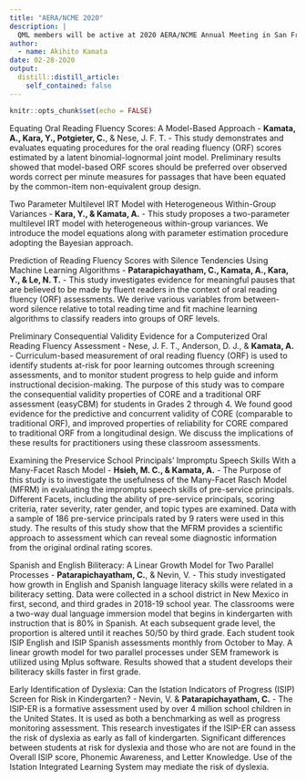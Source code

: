 ```yaml
---
title: "AERA/NCME 2020"
description: |
  QML members will be active at 2020 AERA/NCME Annual Meeting in San Francisco: April 16 - 21, 2020. Here is the list of presentations by QML members.
author:
  - name: Akihito Kamata
date: 02-28-2020
output:
  distill::distill_article:
    self_contained: false
---
```


```r
knitr::opts_chunk$set(echo = FALSE)
```

Equating Oral Reading Fluency Scores: A Model-Based Approach
    - **Kamata, A., Kara, Y., Potgieter, C.**, & Nese, J. F. T.
        - This study demonstrates and evaluates equating procedures for the oral reading fluency (ORF) scores estimated by a latent binomial-lognormal joint model. Preliminary results showed that model-based ORF scores should be preferred over observed words correct per minute measures for passages that have been equated by the common-item non-equivalent group design.

Two Parameter Multilevel IRT Model with Heterogeneous Within-Group Variances
    - **Kara, Y., & Kamata, A.**
        - This study proposes a two-parameter multilevel IRT model with heterogeneous within-group variances. We introduce the model equations along with parameter estimation procedure adopting the Bayesian approach.
        
Prediction of Reading Fluency Scores with Silence Tendencies Using Machine Learning Algorithms
    - **Patarapichayatham, C., Kamata, A., Kara, Y., & Le, N. T.**
        - This study investigates evidence for meaningful pauses that are believed to be made by fluent readers in the context of oral reading fluency (ORF) assessments. We derive various variables from between-word silence relative to total reading time and fit machine learning algorithms to classify readers into groups of ORF levels.

Preliminary Consequential Validity Evidence for a Computerized Oral Reading Fluency Assessment
    - Nese, J. F. T., Anderson, D. J., & **Kamata, A.**
        - Curriculum-based measurement of oral reading fluency (ORF) is used to identify students at-risk for poor learning outcomes through screening assessments, and to monitor student progress to help guide and inform instructional decision-making. The purpose of this study was to compare the consequential validity properties of CORE and a traditional ORF assessment (easyCBM) for students in Grades 2 through 4. We found good evidence for the predictive and concurrent validity of CORE (comparable to traditional ORF), and improved properties of reliability for CORE compared to traditional ORF from a longitudinal design. We discuss the implications of these results for practitioners using these classroom assessments.  


Examining the Preservice School Principals' Impromptu Speech Skills With a Many-Facet Rasch Model
    - **Hsieh, M. C., & Kamata, A.**
        - The Purpose of this study is to investigate the usefulness of the Many-Facet Rasch Model (MFRM) in evaluating the impromptu speech skills of pre-service principals. Different Facets, including the ability of pre-service principals, scoring criteria, rater severity, rater gender, and topic types are examined. Data with a sample of 186 pre-service principals rated by 9 raters were used in this study. The results of this study show that the MFRM provides a scientific approach to assessment which can reveal some diagnostic information from the original ordinal rating scores.
        
Spanish and English Biliteracy: A Linear Growth Model for Two Parallel Processes
    - **Patarapichayatham, C.**, & Nevin, V.
        - This study investigated how growth in English and Spanish language literacy skills were related in a biliteracy setting. Data were collected in a school district in New Mexico in first, second, and third grades in 2018-19 school year. The classrooms were a two-way dual language immersion model that begins in kindergarten with instruction that is 80% in Spanish. At each subsequent grade level, the proportion is altered until it reaches 50/50 by third grade. Each student took ISIP English and ISIP Spanish assessments monthly from October to May. A linear growth model for two parallel processes under SEM framework is utilized using Mplus software. Results showed that a student develops their biliteracy skills faster in first grade.
        
Early Identification of Dyslexia: Can the Istation Indicators of Progress (ISIP) Screen for Risk in Kindergarten?
    - Nevin, V. & **Patarapichayatham, C.**
        - The ISIP-ER is a formative assessment used by over 4 million school children in the United States. It is used as both a benchmarking as well as progress monitoring assessment. This research investigates if the ISIP-ER can assess the risk of dyslexia as early as fall of kindergarten. Significant differences between students at risk for dyslexia and those who are not are found in the Overall ISIP score, Phonemic Awareness, and Letter Knowledge. Use of the Istation Integrated Learning System may mediate the risk of dyslexia.
        
